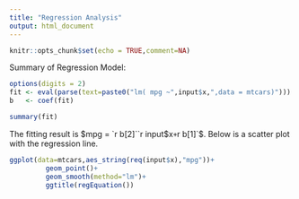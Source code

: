 ```yaml
---
title: "Regression Analysis"
output: html_document
---
```


```r
knitr::opts_chunk$set(echo = TRUE,comment=NA)
```

Summary of Regression Model:

```r
options(digits = 2)
fit <- eval(parse(text=paste0("lm( mpg ~",input$x,",data = mtcars)")))
b   <- coef(fit)
```

```r
summary(fit)
```

The fitting result is $mpg =  `r b[2]``r input$x`+`r b[1]`$.
Below is a scatter plot with the regression line.

```r
ggplot(data=mtcars,aes_string(req(input$x),"mpg"))+
         geom_point()+
         geom_smooth(method="lm")+
         ggtitle(regEquation())
```
